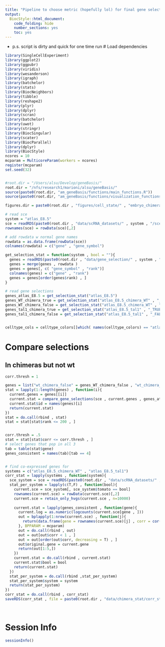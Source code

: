 ```yaml
---
title: "Pipeline to choose metric (hopefully lol) for final gene selection."
output:
  BiocStyle::html_document:
    code_folding: hide
    number_sections: yes
    toc: yes  
---
```


* p.s. script is dirty and quick for one time run
# Load dependencies

```r


library(SingleCellExperiment)
library(ggplot2)
library(ggpubr)
library(viridis)
library(wesanderson)
library(igraph)
library(batchelor)
library(stats)
library(BiocNeighbors)
library(tibble)
library(reshape2)
library(plyr)
library(dplyr)
library(scran)
library(batchelor)
library(uwot)
library(stringr)
library(BiocSingular)
library(scater)
library(BiocParallel)
library(dplyr)
library(BiocStyle)
ncores = 10
mcparam = MulticoreParam(workers = ncores)
register(mcparam)
set.seed(32)


#root.dir = "/Users/alsu/Develop/geneBasis/"
root.dir = "/nfs/research1/marioni/alsu/geneBasis/"
source(paste0(root.dir, "am_geneBasis/functions/main_functions.R"))
source(paste0(root.dir, "am_geneBasis/functions/visualization_functions.R"))

figures.dir = paste0(root.dir , "figures/cell_state/" , "embryo_chimera", "/")

# read sce 
system = "atlas_E8.5"
sce = readRDS(paste0(root.dir , "data/scRNA_datasets/" , system , "/sce_" , system , ".Rds"))
rownames(sce) = rowData(sce)[,2]

# add rowdata w normal gene names
rowdata = as.data.frame(rowData(sce))
colnames(rowdata) = c("gene" , "gene_symbol")

get_selection_stat = function(system , bool = ""){
  genes = readRDS(paste0(root.dir , "data/gene_selection/" , system , "/gene_selection" , bool , ".Rds"))
  genes = merge(genes , rowdata )
  genes = genes[, c( "gene_symbol" , "rank")]
  colnames(genes) = c("gene" , "rank")
  genes = genes[order(genes$rank) , ]
}

# read gene selections
genes_atlas_E8.5 = get_selection_stat("atlas_E8.5")
genes_WT_chimera_true = get_selection_stat("atlas_E8.5_chimera_WT" , "_TRUE")
genes_WT_chimera_false = get_selection_stat("atlas_E8.5_chimera_WT" , "_FALSE")
genes_tal1_chimera_true = get_selection_stat("atlas_E8.5_tal1" , "_TRUE")
genes_tal1_chimera_false = get_selection_stat("atlas_E8.5_tal1" , "_FALSE")


celltype_cols = celltype_colors[[which( names(celltype_colors) == "atlas_E8.5" )]]


```


# Compare selections

## In chimeras but not wt

```r


corr.thresh = 1

genes = list("wt_chimera_false" = genes_WT_chimera_false , "wt_chimera_true" = genes_WT_chimera_true , "tal1_false" = genes_tal1_chimera_false , "tal1_true" = genes_tal1_chimera_true)
stat = lapply(1:length(genes) , function(i){
  current.genes = genes[[i]]
  current.stat = compare_gene_selections(sce , current.genes , genes_atlas_E8.5 , corr.thresh = corr.thresh, rank.thresh = 250)
  current.stat$id = names(genes)[i]
  return(current.stat)
})
stat = do.call(rbind , stat)
stat = stat[stat$rank <= 200 , ]


corr.thresh = .5
stat = stat[stat$corr <= corr.thresh , ]
# select genes that pop in all 3
tab = table(stat$gene)
genes_consistent = names(tab)[tab == 4]


# find co-expressed genes for 
systems = c("atlas_E8.5_chimera_WT" , "atlas_E8.5_tal1")
corr_stat = lapply(systems , function(system){
  sce_system = sce = readRDS(paste0(root.dir , "data/scRNA_datasets/" , system , "/sce_" , system  , ".Rds"))
  stat_per_system = lapply(c(T,F) , function(bool){
    current.sce = sce_system[, sce_system$tomato == bool]
    rownames(current.sce) = rowData(current.sce)[,2]
    current.sce = retain_only_hvgs(current.sce , n=10000)
    
    current.stat = lapply(genes_consistent , function(gene){
      current.log = as.numeric(logcounts(current.sce[gene , ]))
      out = bplapply(1:nrow(current.sce) , function(j){
        return(data.frame(gene = rownames(current.sce)[j] , corr = cor(as.numeric(logcounts(current.sce[j , ])) , current.log)))
      }, BPPARAM = mcparam)
      out = do.call(rbind , out)
      out = out[out$corr < 1 , ]
      out = out[order(out$corr, decreasing = T) , ]
      out$original.gene = current.gene
      return(out[1:5,])
    })
    current.stat = do.call(rbind , current.stat)
    current.stat$bool = bool
    return(current.stat)
  })
  stat_per_system = do.call(rbind ,stat_per_system)
  stat_per_system$system = system
  return(stat_per_system)
})
corr_stat = do.call(rbind , corr_stat)
saveRDS(corr_stat , file = paste0(root.dir , "data/chimera_stat/corr_stat_hits.Rds"))




```






# Session Info

```r
sessionInfo()
```

